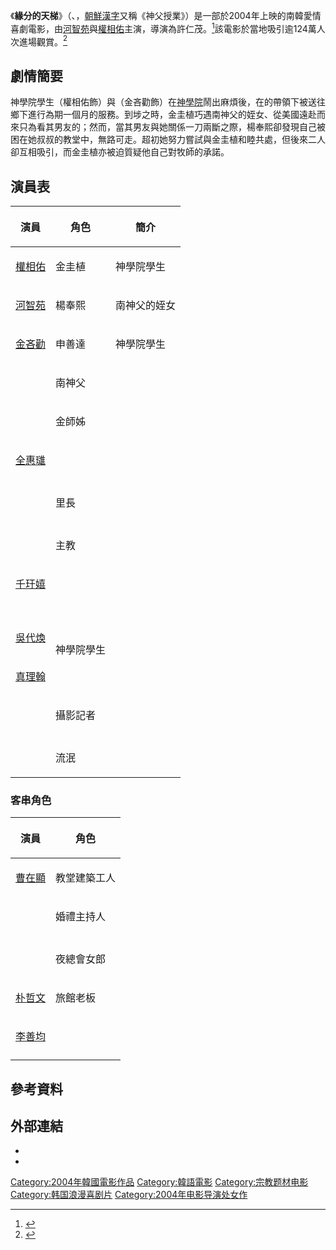{{电影信息框
| 片名 = 緣分的天梯
| 電影原名 = 신부수업
| image = Love, So Divine film poster.jpg
| caption = 宣傳海報
| 導演 = 許仁茂
| 劇本 = 許仁茂
| 主演 = [[河智苑|河智苑]]、[[權相佑|權相佑]]、[[金吝勸|金吝勸]]、{{tsl|ko|김인문 (배우)|金仁文}}、{{tsl|ko|김선화 (배우)|金善化}}
| cinematography = {{hover title|김재호|金在穗}}
| 片長 = 105分鐘
| 產地 = [[大韓民國|大韓民國]]
| 語言 = [[韓語|韓語]] 
| 發行日期 = 2004年8月6日
}}
《'''緣分的天梯'''》（{{lang-ko|신부수업}}、{{lang-en|Love, So Divine}}，[[朝鮮漢字|朝鮮漢字]]又稱《神父授業》）是一部於2004年上映的南韓愛情喜劇電影，由[[河智苑|河智苑]]與[[權相佑|權相佑]]主演，導演為許仁茂。<ref>{{Cite web|title=Korean Movie Synopsis: ''Love, So Divine''|url=http://english.visitkorea.or.kr/enu/CU/content/cms_view_301218.jsp?gotoPage=2&genre=7320|accessdate=2012-06-04|publisher=''Korean Tourism Organziation''|language=en}}</ref>該電影於當地吸引逾124萬人次進場觀賞。<ref>{{Cite web|title=Film List 2004|url=http://www.koreanfilm.org/films2004.html#boxoffice|accessdate=2021-04-16|publisher=''koreanfilm.org''|language=en}}</ref>

== 劇情簡要 ==
神學院學生{{hover title|김규식|金圭植}}（權相佑飾）與{{hover title|신선달|申善達}}（金吝勸飾）在[[神學院|神學院]]鬧出麻煩後，在{{hover title|남 신부|南神父}}的帶領下被送往鄉下進行為期一個月的服務。到埗之時，金圭植巧遇南神父的姪女、從美國遠赴而來只為看其男友的{{hover title|양봉희|楊奉熙}}；然而，當其男友與她關係一刀兩斷之際，楊奉熙卻發現自己被困在她叔叔的教堂中，無路可走。超初她努力嘗試與金圭植和睦共處，但後來二人卻互相吸引，而金圭植亦被迫質疑他自己對牧師的承諾。

== 演員表 ==
{| class="wikitable"
! 演員 !! 角色 !! 簡介
|-
| [[權相佑|權相佑]] || 金圭植 || 神學院學生
|-
| [[河智苑|河智苑]] || 楊奉熙 || 南神父的姪女
|-
| [[金吝勸|金吝勸]] || 申善達 || 神學院學生
|-
| {{tsl|ko|김인문 (배우)|金仁文}} || 南神父 || 
|-
| {{tsl|ko|김선화 (배우)|金善化}} || 金師姊 || 
|-
| [[全惠璡|全惠璡]] ||  || 
|-
| {{tsl|ko|최환준|崔煥俊}} || {{hover title|진호|珍浩}} ||
|-
| {{tsl|ko|김일우 (1953년)|金一宇}} || 里長 || 
|-
| {{tsl|ko|이용이|李容怡}} ||  || 
|-
| {{hover title|공호석|孔賀石}} || 主教 || 
|-
| [[千玗嬉|千玗嬉]] ||  ||
|-
| {{tsl|ko|김도현 (배우)|金度賢}} || colspan = 2; rowspan = 6 | 神學院學生
|-
| {{tsl|ko|김도형 (배우)|金度亨}}
|-
| {{hover title|김준태|金俊泰}}
|-
| {{tsl|ko|김성표 (배우)|金成杓 (演員)|金成杓}}
|-
| [[吳代煥|吳代煥]]
|-
| [[真理翰|真理翰]]
|-
| {{hover title|노진우|勞振宇}} || 攝影記者 || 
|-
| {{tsl|ko|김희수 (배우)|金喜秀}} ||  || 
|-
| {{tsl|ko|홍인 (배우)|弘仁 (演員)|弘仁}} || 流泯 || 
|}

=== 客串角色 ===
{| class="wikitable"
! 演員 !! 角色
|-
| [[曹在顯|曹在顯]] || 教堂建築工人
|-
| {{tsl|ko|봉만대|奉萬大}} || 婚禮主持人
|-
| {{tsl|ko|박효준 (배우)|朴孝俊}} || 
|-
| {{tsl|ko|김미연 (희극인)|金美妍}} || 夜總會女郎
|-
| [[朴哲文|朴哲文]] || 旅館老板
|-
| [[李善均|李善均]] || 
|-
| {{tsl|ko|김혜나|金慧娜}} || 
|}

== 參考資料 ==
{{reflist}}

== 外部連結 ==
* {{IMDb title|tt0419135}}
* {{HanCinema film|Love_So_Divine}}

[[Category:2004年韓國電影作品|Category:2004年韓國電影作品]]
[[Category:韓語電影|Category:韓語電影]]
[[Category:宗教题材电影|Category:宗教题材电影]]
[[Category:韩国浪漫喜剧片|Category:韩国浪漫喜剧片]]
[[Category:2004年电影导演处女作|Category:2004年电影导演处女作]]